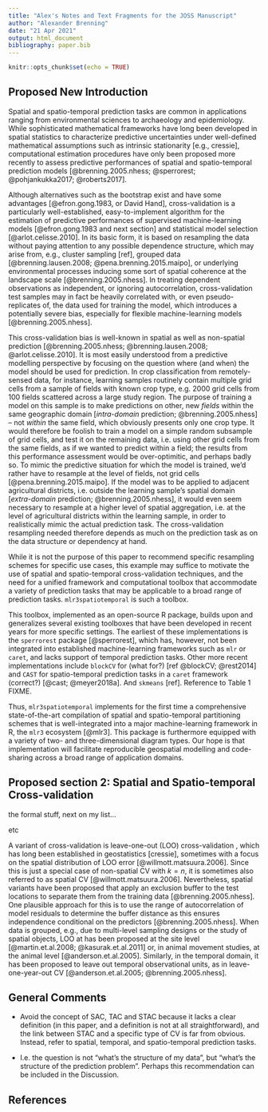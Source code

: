 ```yaml
---
title: "Alex's Notes and Text Fragments for the JOSS Manuscript"
author: "Alexander Brenning"
date: "21 Apr 2021"
output: html_document
bibliography: paper.bib
---
```


```r
knitr::opts_chunk$set(echo = TRUE)
```

## Proposed New Introduction

Spatial and spatio-temporal prediction tasks are common in applications ranging from environmental sciences to archaeology and epidemiology. While sophisticated mathematical frameworks have long been developed in spatial statistics to characterize predictive uncertainties under well-defined mathematical assumptions such as intrinsic stationarity [e.g., cressie], computational estimation procedures have only been proposed more recently to assess predictive performances of spatial and spatio-temporal prediction models [@brenning.2005.nhess; @sperrorest; @pohjankukka2017; @roberts2017].

Although alternatives such as the bootstrap exist and have some advantages [@efron.gong.1983, or David Hand], cross-validation is a particularly well-established, easy-to-implement algorithm for the estimation of predictive performances of supervised machine-learning models [@efron.gong.1983 and next section] and statistical model selection [@arlot.celisse.2010]. In its basic form, it is based on resampling the data without paying attention to any possible dependence structure, which may arise from, e.g., cluster sampling [ref], grouped data [@brenning.lausen.2008; @pena.brenning.2015.maipo], or underlying environmental processes inducing some sort of spatial coherence at the landscape scale [@brenning.2005.nhess]. In treating dependent observations as independent, or ignoring autocorrelation, cross-validation test samples may in fact be heavily correlated with, or even pseudo-replicates of, the data used for training the model, which introduces a potentially severe bias, especially for flexible machine-learning models [@brenning.2005.nhess].

This cross-validation bias is well-known in spatial as well as non-spatial prediction [@brenning.2005.nhess; @brenning.lausen.2008; @arlot.celisse.2010]. It is most easily understood from a predictive modelling perspective by focusing on the question where (and when) the model should be used for prediction. In crop classification from remotely-sensed data, for instance, learning samples routinely contain multiple grid cells from a sample of fields with known crop type, e.g. 2000 grid cells from 100 fields scattered across a large study region. The purpose of training a model on this sample is to make predictions on other, new *fields* within the same geographic domain [*intra-domain* prediction; @brenning.2005.nhess] -- not *within* the same field, which obviously presents only one crop type. It would therefore be foolish to train a model on a simple random subsample of grid cells, and test it on the remaining data, i.e. using other grid cells from the same fields, as if we wanted to predict within a field; the results from this performance assessment would be over-optimitic, and perhaps badly so. To mimic the predictive situation for which the model is trained, we'd rather have to resample at the level of fields, not grid cells [@pena.brenning.2015.maipo]. If the model was to be applied to adjacent agricultural districts, i.e. outside the learning sample's spatial domain [*extra-domain* prediction; @brenning.2005.nhess], it would even seem necessary to resample at a higher level of spatial aggregation, i.e. at the level of agricultural districts within the learning sample, in order to realistically mimic the actual prediction task. The cross-validation resampling needed therefore depends as much on the prediction task as on the data structure or dependency at hand.

While it is not the purpose of this paper to recommend specific resampling schemes for specific use cases, this example may suffice to motivate the use of spatial and spatio-temporal cross-validation techniques, and the need for a unified framework and computational toolbox that accommodate a variety of prediction tasks that may be applicable to a broad range of prediction tasks. `mlr3spatiotemporal` is such a toolbox.

This toolbox, implemented as an open-source R package, builds upon and generalizes several existing toolboxes that have been developed in recent years for more specific settings. The earliest of these implementations is the `sperrorest` package [@sperrorest], which has, however, not been integrated into established machine-learning frameworks such as `mlr` or `caret`, and lacks support of temporal prediction tasks. Other more recent implementations include `blockCV` for (what for?) [ref @blockCV; @rest2014] and `CAST` for spatio-temporal prediction tasks in a `caret` framework (correct?) [@cast; @meyer2018a]. And `skmeans` [ref]. Reference to Table 1 FIXME. 

Thus, `mlr3spatiotemporal` implements for the first time a comprehensive state-of-the-art compilation of spatial and spatio-temporal partitioning schemes that is well-integrated into a major machine-learning framework in R, the `mlr3` ecosystem [@mlr3]. This package is furthermore equipped with a variety of two- and three-dimensional diagram types. Our hope is that implementation will facilitate reproducible geospatial modelling and code-sharing across a broad range of application domains.



## Proposed section 2: Spatial and Spatio-temporal Cross-validation

the formal stuff, next on my list...

etc

A variant of cross-validation is leave-one-out (LOO) cross-validation , which has long been established in geostatistics [cressie], sometimes with a focus on the spatial distribution of LOO error [@willmott.matsuura.2006]. Since this is just a special case of non-spatial CV with $k=n$, it is sometimes also referred to as spatial CV [@willmott.matsuura.2006]. Nevertheless, spatial variants have been proposed that apply an exclusion buffer to the test locations to separate them from the training data [@brenning.2005.nhess]. One plausible approach for this is to use the range of autocorrelation of model residuals to determine the buffer distance as this ensures independence conditional on the predictors [@brenning.2005.nhess]. When data is grouped, e.g., due to multi-level sampling designs or the study of spatial objects, LOO at has been proposed at the site level [@martin.et.al.2008; @kasurak.et.al.2011] or, in animal movement studies, at the animal level [@anderson.et.al.2005]. Similarly, in the temporal domain, it has been proposed to leave out temporal observational units, as in leave-one-year-out CV [@anderson.et.al.2005; @brenning.2005.nhess].




## General Comments

- Avoid the concept of SAC, TAC and STAC because it lacks a clear definition (in this paper, and a definition is not at all straightforward), and the link between STAC and a specific type of CV is far from obvious. Instead, refer to spatial, temporal, and spatio-temporal prediction tasks.

- I.e. the question is not "what's the structure of my data", but "what's the structure of the prediction problem". Perhaps this recommendation can be included in the Discussion.


## References

